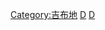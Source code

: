 {{Commonscat|Cities in Djibouti}}

[[Category:吉布地|Category:吉布地]]
[[Category:各國城市|D]]
[[Category:非洲城市|D]]
